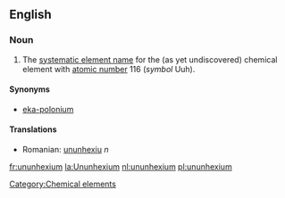 ==English==
{{elements|Uuh|ununpentium|Uup|ununseptium|Uus}}
===Noun===
{{en-noun-unc}}
{{wikipedia}}

#The [[systematic element name]] for the (as yet undiscovered) chemical element with [[atomic number]] 116 (''symbol'' Uuh).

====Synonyms====
*[[eka-polonium]]

====Translations====
{{top}}
{{mid}}
*Romanian: [[ununhexiu]] ''n''
{{bottom}}

[[Category:Chemical elements]]

[[fr:ununhexium]]
[[la:Ununhexium]]
[[nl:ununhexium]]
[[pl:ununhexium]]